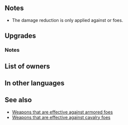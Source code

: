 {{Weapon Infobox
|tagid=SID_セイニー
|weaponType=Blue Tome
|might=14
|range=2
|effectiveness=armored,cavalry
|effect=Effective against armored and cavalry foes. Grants Res+3. If armored or cavalry foe uses bow, dagger, magic, or staff, reduces damage from foe's first attack by 30%.
|cost=400
|exclusive=1
|userVersion1=Closed
|userVersion2=Open
|userVersion3=Gleam Closed
|userVersion4=Gleam Open
|statModifiers=0,14,0,0,3
|required=Shine
|SE=se_effect_light04.flac
|refinePaths=default
|refineSP=400
|refineMedals=500
|refineDews=200
|upgradedEffect=Effective against armored and cavalry foes. Grants Res+3. If foe uses bow, dagger, magic, or staff, reduces damage from foe's first attack by 30% during combat.
|effectSkill1=At start of combat, if units HP ≥ 50%, grants Atk/Res+5 during combat and unit makes a guaranteed follow-up attack.
|iconSkill1=Thani W.png
|tagidExtraSkill1=追
|properties=random_owner
}}
==Notes==
{{Effective damage bonus|armored,cavalry}}{{DamagePercentageReduction}}
* The damage reduction is only applied against {{Cwtt|ranged}} {{Mt|armored}} or {{Mt|cavalry}} foes.
==Upgrades==
{{Weapon Upgrade List}}
===Notes===
{{Combat boosts}}
{{Guaranteed follow-up interaction}}
==List of owners==
{{Skill Hero List}}
==In other languages==
{{OtherLanguages
|japanese=セイニー
|german=Thani
|spanishEU=Thani
|spanishLA=Thani
|french=Thani
|italian=Thani
|chineseTW=賽尼
|portuguese=Thani
}}
==See also==
{{See also skills|cond=WeaponEffectiveness='armored,cavalry'|columns=3}}
* [[Weapons that are effective against armored foes]]
* [[Weapons that are effective against cavalry foes]]
{{Weapons Navbox}}
